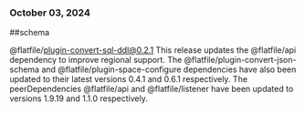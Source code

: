 ### October 03, 2024
##schema

@flatfile/plugin-convert-sql-ddl@0.2.1
This release updates the @flatfile/api dependency to improve regional support. The @flatfile/plugin-convert-json-schema and @flatfile/plugin-space-configure dependencies have also been updated to their latest versions 0.4.1 and 0.6.1 respectively. The peerDependencies @flatfile/api and @flatfile/listener have been updated to versions 1.9.19 and 1.1.0 respectively.